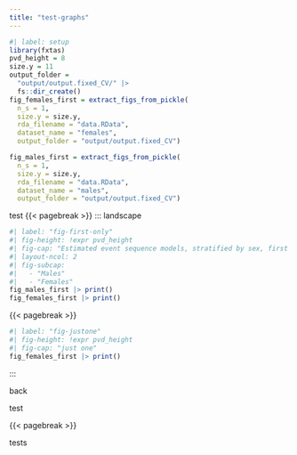 ```yaml
---
title: "test-graphs"
---
```


```r
#| label: setup
library(fxtas)
pvd_height = 8
size.y = 11
output_folder = 
  "output/output.fixed_CV/" |> 
  fs::dir_create()
fig_females_first = extract_figs_from_pickle(
  n_s = 1,
  size.y = size.y,
  rda_filename = "data.RData",
  dataset_name = "females",
  output_folder = "output/output.fixed_CV")

fig_males_first = extract_figs_from_pickle(
  n_s = 1,
  size.y = size.y,
  rda_filename = "data.RData",
  dataset_name = "males",
  output_folder = "output/output.fixed_CV")
```

test
{{< pagebreak >}}
::: landscape

```r
#| label: "fig-first-only"
#| fig-height: !expr pvd_height
#| fig-cap: "Estimated event sequence models, stratified by sex, first visits only"
#| layout-ncol: 2
#| fig-subcap:
#|   - "Males"
#|   - "Females"
fig_males_first |> print()
fig_females_first |> print()

```

{{< pagebreak >}}

```r
#| label: "fig-justone"
#| fig-height: !expr pvd_height
#| fig-cap: "just one"
fig_females_first |> print()
```

:::

back

test 

{{< pagebreak >}}

tests
